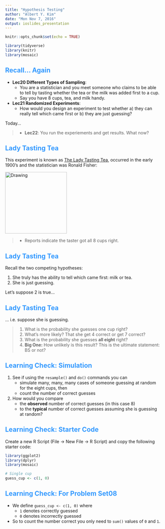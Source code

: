 ```yaml
---
title: "Hypothesis Testing"
author: "Albert Y. Kim"
date: "Mon Nov 7, 2016"
output: ioslides_presentation
---
```


<style>
h2 { 
 color: #3399ff;		
}
h3 { 
 color: #3399ff;		
}
slides > slide.backdrop {
  background: white;
}
</style>

```r
knitr::opts_chunk$set(echo = TRUE)
```

```r
library(tidyverse)
library(knitr)
library(mosaic)
```




## Recall... Again

* **Lec20 Different Types of Sampling**:
    + You are a statistician and you meet someone who claims to be able to tell by tasting whether the tea or the milk was added first to a cup.
    + Say you have 8 cups, tea, and milk handy. 
* **Lec21 Randomized Experiments**:
    + How would you design an experiment to test whether a) they can really tell which came first or b) they are just guessing?

Today...

> * **Lec22**: You run the experiements and get results. What now?




## Lady Tasting Tea

This experiment is known as [The Lady Tasting Tea](https://en.wikipedia.org/wiki/Lady_tasting_tea), occurred in the early 1900's and the statistician was Ronald Fisher:

<img src="../figure/lady_tasting_tea.jpg" alt="Drawing" style="width: 200px;"/>

> * Reports indicate the taster got all 8 cups right.




## Lady Tasting Tea

Recall the two competing hypotheses:

1. She truly has the ability to tell which came first: milk or tea.
1. She is just guessing.

Let's suppose 2 is true...



## Lady Tasting Tea

... i.e. suppose she is guessing.

> 1. What is the probability she guesses one cup right?
> 1. What's more likely? That she get 4 correct or get 7 correct?
> 1. What is the probability she guesses **all eight** right?
> 1. **Big One:** How unlikely is this result? This is the ultimate statement: BS or not?


## Learning Check: Simulation

1. See if using the `resample()` and `do()` commands you can
    + simulate many, many, many cases of someone guessing at random for the eight cups, then
    + count the number of correct guesses
1. How would you compare
    + the **observed** number of correct guesses (in this case 8)
    + to the **typical** number of correct guesses assuming she is guessing at random?



## Learning Check: Starter Code

Create a new R Script (File -> New File -> R Script) and copy 
the following starter code:

```r
library(ggplot2)
library(dplyr)
library(mosaic)

# Single cup
guess_cup <- c(1, 0)

```



## Learning Check: For Problem Set08

* We define `guess_cup <- c(1, 0)` where
    + `1` denotes correctly guessed
    + `0` denotes incorrectly guessed
* So to count the number correct you only need to `sum()` values of `0` and `1`.















